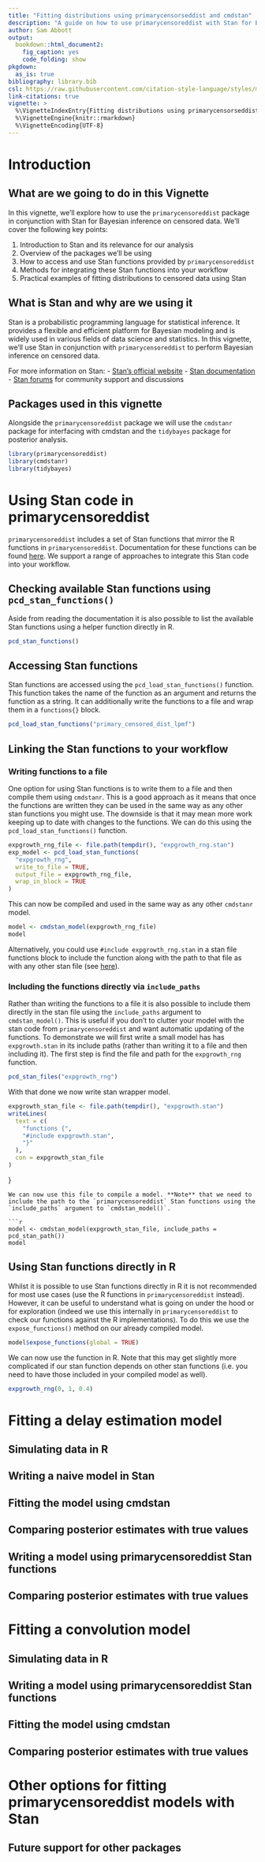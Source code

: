 ```yaml
---
title: "Fitting distributions using primarycensorseddist and cmdstan"
description: "A guide on how to use primarycensoreddist with Stan for Bayesian inference."
author: Sam Abbott
output:
  bookdown::html_document2:
    fig_caption: yes
    code_folding: show
pkgdown:
  as_is: true
bibliography: library.bib
csl: https://raw.githubusercontent.com/citation-style-language/styles/master/apa-numeric-superscript-brackets.csl
link-citations: true
vignette: >
  %\VignetteIndexEntry{Fitting distributions using primarycensorseddist and cmdstan}
  %\VignetteEngine{knitr::rmarkdown}
  %\VignetteEncoding{UTF-8}
---
```



# Introduction

## What are we going to do in this Vignette

In this vignette, we'll explore how to use the `primarycensoreddist` package in conjunction with Stan for Bayesian inference on censored data. We'll cover the following key points:

1. Introduction to Stan and its relevance for our analysis
2. Overview of the packages we'll be using
3. How to access and use Stan functions provided by `primarycensoreddist`
4. Methods for integrating these Stan functions into your workflow
5. Practical examples of fitting distributions to censored data using Stan

## What is Stan and why are we using it

Stan is a probabilistic programming language for statistical inference. It provides a flexible and efficient platform for Bayesian modeling and is widely used in various fields of data science and statistics. In this vignette, we'll use Stan in conjunction with `primarycensoreddist` to perform Bayesian inference on censored data.

For more information on Stan:
- [Stan's official website](https://mc-stan.org/)
- [Stan documentation](https://mc-stan.org/users/documentation/)
- [Stan forums](https://discourse.mc-stan.org/) for community support and discussions

## Packages used in this vignette

Alongside the `primarycensoreddist` package we will use the `cmdstanr` package for interfacing with cmdstan and the `tidybayes` package for posterior analysis.

```r
library(primarycensoreddist)
library(cmdstanr)
library(tidybayes)
```

# Using Stan code in primarycensoreddist

`primarycensoreddist` includes a set of Stan functions that mirror the R functions in `primarycensoreddist`. Documentation for these functions can be found [here](https://primarycensoreddist.epinowcast.org/stan/). We support a range of approaches to integrate this Stan code into your workflow.

## Checking available Stan functions using `pcd_stan_functions()`

Aside from reading the documentation it is also possible to list the available Stan functions using a helper function directly in R.

```r
pcd_stan_functions()
```

## Accessing Stan functions

Stan functions are accessed using the `pcd_load_stan_functions()` function. This function takes the name of the function as an argument and returns the function as a string. It can additionally write the functions to a file and wrap them in a `functions{}` block.

```r
pcd_load_stan_functions("primary_censored_dist_lpmf")
```

## Linking the Stan functions to your workflow

### Writing functions to a file

One option for using Stan functions is to write them to a file and then compile them using `cmdstanr`. This is a good approach as it means that once the functions are written they can be used in the same way as any other stan functions you might use. The downside is that it may mean more work keeping up to date with changes to the functions. We can do this using the `pcd_load_stan_functions()` function.

```r
expgrowth_rng_file <- file.path(tempdir(), "expgrowth_rng.stan")
exp_model <- pcd_load_stan_functions(
  "expgrowth_rng",
  write_to_file = TRUE,
  output_file = expgrowth_rng_file,
  wrap_in_block = TRUE
)
```

This can now be compiled and used in the same way as any other `cmdstanr` model.

```r
model <- cmdstan_model(expgrowth_rng_file)
model
```

Alternatively, you could use `#include expgrowth_rng.stan` in a stan file functions block to include the function along with the path to that file as with any other stan file (see [here](https://mc-stan.org/cmdstanr/reference/model-method-compile.html)).

### Including the functions directly via `include_paths`

Rather than writing the functions to a file it is also possible to include them directly in the stan file using the `include_paths` argument to `cmdstan_model()`. This is useful if you don't to clutter your model with the stan code from `primarycensoreddist` and want automatic updating of the functions. To demonstrate we will first write a small model has has `expgrowth.stan` in its include paths (rather than writing it to a file and then including it). The first step is find the file and path for the `expgrowth_rng` function.

```r
pcd_stan_files("expgrowth_rng")
```

With that done we now write stan wrapper model.

```r
expgrowth_stan_file <- file.path(tempdir(), "expgrowth.stan")
writeLines(
  text = c(
    "functions {",
    "#include expgrowth.stan",
    "}"
  ),
  con = expgrowth_stan_file
)
```
}
```
We can now use this file to compile a model. **Note** that we need to include the path to the `primarycensoreddist` Stan functions using the `include_paths` argument to `cmdstan_model()`.

```r
model <- cmdstan_model(expgrowth_stan_file, include_paths = pcd_stan_path())
model
```

## Using Stan functions directly in R

Whilst it is possible to use Stan functions directly in R it is not recommended for most use cases (use the R functions in `primarycensoreddist` instead). However, it can be useful to understand what is going on under the hood or for exploration (indeed we use this internally in `primarycensoreddist` to check our functions against the R implementations). To do this we use the `expose_functions()` method on our already compiled model.

```r
model$expose_functions(global = TRUE)
```

We can now use the function in R. Note that this may get slightly more complicated if our stan function depends on other stan functions (i.e. you need to have those included in your compiled model as well).

```r
expgrowth_rng(0, 1, 0.4)
```

# Fitting a delay estimation model

## Simulating data in R

## Writing a naive model in Stan

## Fitting the model using cmdstan

## Comparing posterior estimates with true values

## Writing a model using primarycensoreddist Stan functions

## Comparing posterior estimates with true values

# Fitting a convolution model

## Simulating data in R

## Writing a model using primarycensoreddist Stan functions

## Fitting the model using cmdstan

## Comparing posterior estimates with true values

# Other options for fitting primarycensoreddist models with Stan

## Future support for other packages
